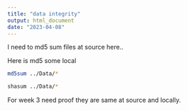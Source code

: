 ```yaml
---
title: "data integrity"
output: html_document
date: "2023-04-08"
---
```


I need to md5 sum files at source here..

Here is md5 some local 

```bash
md5sum ../Data/*
```

```bash
shasum ../Data/*
```


For week 3 need proof they are same at source and locally. 


